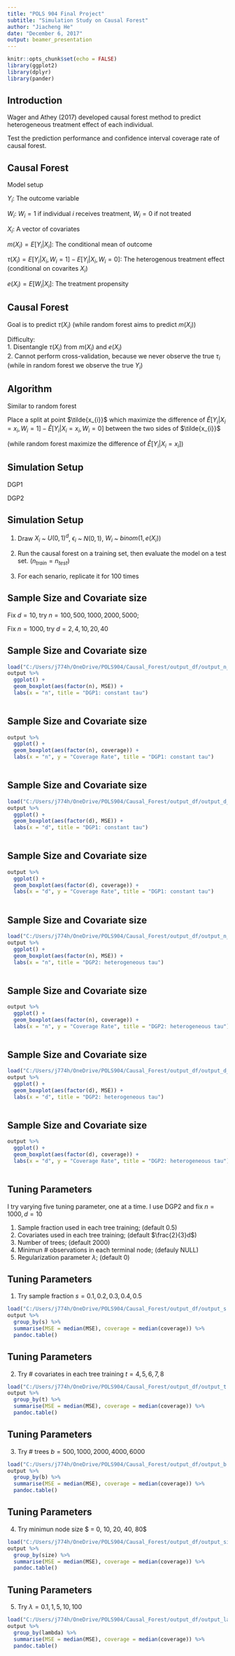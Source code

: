 ```yaml
---
title: "POLS 904 Final Project"
subtitle: "Simulation Study on Causal Forest"
author: "Jiacheng He"
date: "December 6, 2017"
output: beamer_presentation
---
```


```r
knitr::opts_chunk$set(echo = FALSE)
library(ggplot2)
library(dplyr)
library(pander)
```


## Introduction

Wager and Athey (2017) developed causal forest method to predict heterogeneous treatment effect of each individual.

Test the prediction performance and confidence interval coverage rate of causal forest.


## Causal Forest

Model setup

$Y_{i}$: The outcome variable

$W_{i}$: $W_{i}=1$ if individual $i$ receives treatment, $W_{i}=0$ if not treated

$X_{i}$: A vector of covariates

\begin{center}
$Y_{i}=m(X_{i})+\frac{W_{i}}{2}\tau(X_{i})+\frac{1-W_{i}}{2}\tau(X_{i})+\epsilon_{i}$
\end{center}

$m(X_{i})=E[Y_{i} | X_{i}]$: The conditional mean of outcome

$\tau(X_{i})=E[Y_{i} | X_{i}, W_{i}=1] - E[Y_{i} | X_{i}, W_{i}=0]$: The heterogenous treatment effect (conditional on covarites $X_{i}$)

$e(X_{i})=E[W_{i} | X_{i}]$: The treatment propensity


## Causal Forest

Goal is to predict $\tau(X_{i})$ (while random forest aims to predict $m(X_{i})$)

Difficulty:\
1. Disentangle $\tau(X_{i})$ from $m(X_{i})$ and $e(X_{i})$ \
2. Cannot perform cross-validation, because we never observe the true $\tau_{i}$ (while in random forest we observe the true $Y_{i}$)


## Algorithm

Similar to random forest

Place a split at point $\tilde{x_{i}}$ which maximize the difference of $\hat{E}[Y_{i} | X_{i}=x_{i}, W_{i}=1] - \hat{E}[Y_{i} | X_{i}=x_{i}, W_{i}=0]$ between the two sides of $\tilde{x_{i}}$

(while random forest maximize the difference of $\hat{E}[Y_{i} | X_{i}=x_{i}]$)



## Simulation Setup

DGP1 

\begin{center}
$\tau(X_{i})=0$

$e(X_{i})=(1+dbeta(X1, shape1 = 2, shape2 = 4))/4$

$m(X_{i})=2X_{1i}-1$
\end{center}


DGP2
\begin{center}
$\tau(X_{i})=1+\frac{1}{(1+e^{-20(X_{1i}-1/3})(1+e^{-20(X_{2i}-1/3})}$

$e(X_{i})=0.5$

$m(X_{i})=0$
\end{center}


## Simulation Setup

1. Draw $X_{i}$ ~ $U(0,1)^{d}$, $\epsilon_{i}$ ~ $N(0,1)$, $W_{i}$ ~ $binom(1,e(X_{i}))$

2. Run the causal forest on a training set, then evaluate the model on a test set. ($n_{train}=n_{test}$)

3. For each senario, replicate it for 100 times



## Sample Size and Covariate size

Fix $d=10$, try $n=100, 500, 1000, 2000, 5000$;

Fix $n=1000$, try $d=2, 4, 10, 20, 40$


## Sample Size and Covariate size

```r
load("C:/Users/j774h/OneDrive/POLS904/Causal_Forest/output_df/output_n_DGP1.RData")
output %>% 
  ggplot() + 
  geom_boxplot(aes(factor(n), MSE)) + 
  labs(x = "n", title = "DGP1: constant tau")
  
```


## Sample Size and Covariate size

```r

output %>% 
  ggplot() + 
  geom_boxplot(aes(factor(n), coverage)) + 
  labs(x = "n", y = "Coverage Rate", title = "DGP1: constant tau")
  
```


## Sample Size and Covariate size

```r
load("C:/Users/j774h/OneDrive/POLS904/Causal_Forest/output_df/output_d_DGP1.RData")
output %>% 
  ggplot() + 
  geom_boxplot(aes(factor(d), MSE)) + 
  labs(x = "d", title = "DGP1: constant tau")
  
```


## Sample Size and Covariate size

```r
output %>% 
  ggplot() + 
  geom_boxplot(aes(factor(d), coverage)) + 
  labs(x = "d", y = "Coverage Rate", title = "DGP1: constant tau")
  
```


## Sample Size and Covariate size

```r
load("C:/Users/j774h/OneDrive/POLS904/Causal_Forest/output_df/output_n_DGP2.RData")
output %>% 
  ggplot() + 
  geom_boxplot(aes(factor(n), MSE)) + 
  labs(x = "n", title = "DGP2: heterogeneous tau")
  
```


## Sample Size and Covariate size

```r

output %>% 
  ggplot() + 
  geom_boxplot(aes(factor(n), coverage)) + 
  labs(x = "n", y = "Coverage Rate", title = "DGP2: heterogeneous tau")
  
```


## Sample Size and Covariate size

```r
load("C:/Users/j774h/OneDrive/POLS904/Causal_Forest/output_df/output_d_DGP2.RData")
output %>% 
  ggplot() + 
  geom_boxplot(aes(factor(d), MSE)) + 
  labs(x = "d", title = "DGP2: heterogeneous tau")
  
```


## Sample Size and Covariate size

```r
output %>% 
  ggplot() + 
  geom_boxplot(aes(factor(d), coverage)) + 
  labs(x = "d", y = "Coverage Rate", title = "DGP2: heterogeneous tau")
  
```


## Tuning Parameters

I try varying five tuning parameter, one at a time. I use DGP2 and fix $n=1000, d=10$

1. Sample fraction used in each tree training; (default 0.5)
2. Covariates used in each tree training; (default $\frac{2}{3}d$)
3. Number of trees; (default 2000)
4. Minimun # observations in each terminal node; (defauly NULL)
5. Regularization parameter $\lambda$; (default 0)


## Tuning Parameters

1. Try sample fraction $s = 0.1, 0.2, 0.3, 0.4, 0.5$

```r
load("C:/Users/j774h/OneDrive/POLS904/Causal_Forest/output_df/output_s.RData")
output %>% 
  group_by(s) %>% 
  summarise(MSE = median(MSE), coverage = median(coverage)) %>% 
  pandoc.table()
```


## Tuning Parameters

2. Try # covariates in each tree training $t = 4, 5, 6, 7, 8$

```r
load("C:/Users/j774h/OneDrive/POLS904/Causal_Forest/output_df/output_t.RData")
output %>% 
  group_by(t) %>% 
  summarise(MSE = median(MSE), coverage = median(coverage)) %>% 
  pandoc.table()
```


## Tuning Parameters

3. Try # trees $b = 500, 1000, 2000, 4000, 6000$

```r
load("C:/Users/j774h/OneDrive/POLS904/Causal_Forest/output_df/output_b.RData")
output %>% 
  group_by(b) %>% 
  summarise(MSE = median(MSE), coverage = median(coverage)) %>% 
  pandoc.table()
```


## Tuning Parameters

4. Try minimun node size $ = 0, 10, 20, 40, 80$

```r
load("C:/Users/j774h/OneDrive/POLS904/Causal_Forest/output_df/output_size.RData")
output %>% 
  group_by(size) %>% 
  summarise(MSE = median(MSE), coverage = median(coverage)) %>% 
  pandoc.table()
```


## Tuning Parameters

5. Try $\lambda = 0.1, 1, 5, 10, 100$

```r
load("C:/Users/j774h/OneDrive/POLS904/Causal_Forest/output_df/output_lambda.RData")
output %>% 
  group_by(lambda) %>% 
  summarise(MSE = median(MSE), coverage = median(coverage)) %>% 
  pandoc.table()
```

